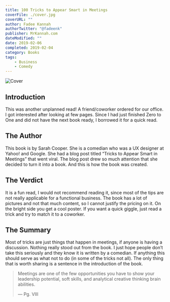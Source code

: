 ```yaml
---
title: 100 Tricks to Appear Smart in Meetings
coverFile: ./cover.jpg
coverURL: ""
author: Fadee Kannah
authorTwitter: "@fadeenk"
publisher: MrKannah.com
dateModified: ""
date: 2019-02-06
completed: 2019-02-04
category: Books
tags:
    - Business
    - Comedy
---
```

![Cover](./cover.jpg)
## Introduction

This was another unplanned read! A friend/coworker ordered for our office. I got interested after looking at few pages. Since I had just finished Zero to One and did not have the next book ready, I borrowed it for a quick read.

## The Author

This book is by Sarah Cooper. She is a comedian who was a UX designer at Yahoo! and Google. She had a blog post titled “Tricks to Appear Smart in Meetings” that went viral. The blog post drew so much attention that she decided to turn it into a book. And this is how the book was created.

## The Verdict

It is a fun read, I would not recommend reading it, since most of the tips are not really applicable for a functional business. The book has a lot of pictures and not that much content, so I cannot justify the pricing on it. On the bright side you get a cool poster. If you want a quick giggle, just read a trick and try to match it to a coworker.

## The Summary

Most of tricks are just things that happen in meetings, if anyone is having a discussion. Nothing really stood out from the book. I just hope people don’t take this seriously and they know it is written by a comedian. If anything this should serve as what not to do (in some of the tricks not all). The only thing that is worth sharing is a sentence in the introduction of the book.

> Meetings are one of the few opportunities you have to show your leadership potential, soft skills, and analytical creative thinking brain abilities.
>
> — Pg. VIII
